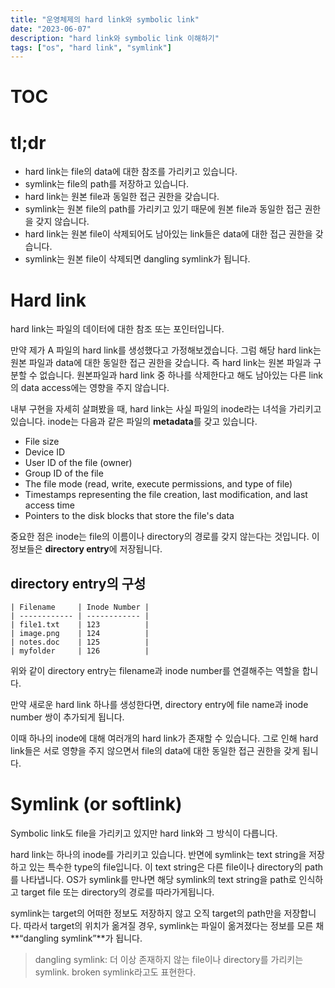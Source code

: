 ```yaml
---
title: "운영체제의 hard link와 symbolic link"
date: "2023-06-07"
description: "hard link와 symbolic link 이해하기"
tags: ["os", "hard link", "symlink"]
---
```


# TOC

# tl;dr

- hard link는 file의 data에 대한 참조를 가리키고 있습니다.
- symlink는 file의 path를 저장하고 있습니다.
- hard link는 원본 file과 동일한 접근 권한을 갖습니다.
- symlink는 원본 file의 path를 가리키고 있기 때문에 원본 file과 동일한 접근 권한을 갖지 않습니다.
- hard link는 원본 file이 삭제되어도 남아있는 link들은 data에 대한 접근 권한을 갖습니다.
- symlink는 원본 file이 삭제되면 dangling symlink가 됩니다.

# Hard link

hard link는 파일의 데이터에 대한 참조 또는 포인터입니다.

만약 제가 A 파일의 hard link를 생성했다고 가정해보겠습니다. 그럼 해당 hard link는 원본 파일과 data에 대한 동일한 접근 권한을 갖습니다. 즉 hard link는 원본 파일과 구분할 수 없습니다. 원본파일과 hard link 중 하나를 삭제한다고 해도 남아있는 다른 link의 data access에는 영향을 주지 않습니다.

내부 구현을 자세히 살펴봤을 때, hard link는 사실 파일의 inode라는 녀석을 가리키고 있습니다. inode는 다음과 같은 파일의 **metadata**를 갖고 있습니다.

- File size
- Device ID
- User ID of the file (owner)
- Group ID of the file
- The file mode (read, write, execute permissions, and type of file)
- Timestamps representing the file creation, last modification, and last access time
- Pointers to the disk blocks that store the file's data

중요한 점은 inode는 file의 이름이나 directory의 경로를 갖지 않는다는 것입니다. 이 정보들은 **directory entry**에 저장됩니다.

## directory entry의 구성

```
| Filename     | Inode Number |
| ------------ | ------------ |
| file1.txt    | 123          |
| image.png    | 124          |
| notes.doc    | 125          |
| myfolder     | 126          |
```

위와 같이 directory entry는 filename과 inode number를 연결해주는 역할을 합니다.

만약 새로운 hard link 하나를 생성한다면, directory entry에 file name과 inode number 쌍이 추가되게 됩니다.

이때 하나의 inode에 대해 여러개의 hard link가 존재할 수 있습니다. 그로 인해 hard link들은 서로 영향을 주지 않으면서 file의 data에 대한 동일한 접근 권한을 갖게 됩니다.

# Symlink (or softlink)

Symbolic link도 file을 가리키고 있지만 hard link와 그 방식이 다릅니다.

hard link는 하나의 inode를 가리키고 있습니다. 반면에 symlink는 text string을 저장하고 있는 특수한 type의 file입니다. 이 text string은 다른 file이나 directory의 path를 나타냅니다. OS가 symlink를 만나면 해당 symlink의 text string을 path로 인식하고 target file 또는 directory의 경로를 따라가게됩니다.

symlink는 target의 어떠한 정보도 저장하지 않고 오직 target의 path만을 저장합니다. 따라서 target의 위치가 옮겨질 경우, symlink는 파일이 옮겨졌다는 정보를 모른 채 **“dangling symlink”**가 됩니다.

> dangling symlink: 더 이상 존재하지 않는 file이나 directory를 가리키는 symlink. broken symlink라고도 표현한다.
